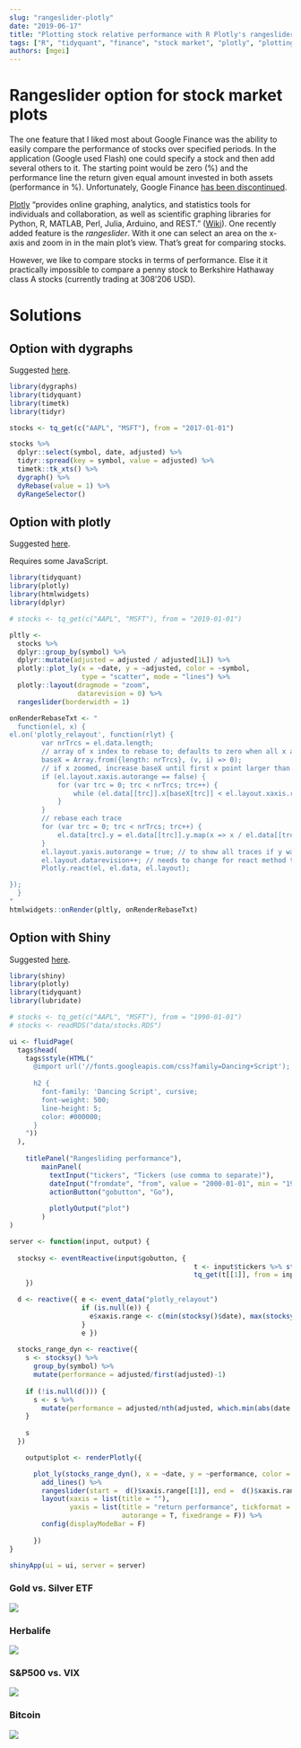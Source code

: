 ```yaml
---
slug: "rangeslider-plotly"
date: "2019-06-17"
title: "Plotting stock relative performance with R Plotly's rangeslider"
tags: ["R", "tidyquant", "finance", "stock market", "plotly", "plotting"]
authors: [mgei]
---
```


# Rangeslider option for stock market plots

The one feature that I liked most about Google Finance was the ability to easily compare the performance of stocks over specified periods. In the application (Google used Flash) one could specify a stock and then add several others to it. The starting point would be zero (%) and the performance line the return given equal amount invested in both assets (performance in %). Unfortunately, Google Finance [has been discontinued](https://www.marketwatch.com/story/google-finance-as-you-know-it-is-going-away-here-is-what-will-remain-2017-09-27).

[Plotly](https://plot.ly/) "provides online graphing, analytics, and statistics tools for individuals and collaboration, as well as scientific graphing libraries for Python, R, MATLAB, Perl, Julia, Arduino, and REST." ([Wiki](https://en.wikipedia.org/wiki/Plotly)). One recently added feature is the *rangeslider*. With it one can select an area on the x-axis and zoom in in the main plot's view. That's great for comparing stocks.

However, we like to compare stocks in terms of performance. Else it it practically impossible to compare a penny stock to Berkshire Hathaway class A stocks (currently trading at 308'206 USD).

# Solutions

## Option with dygraphs

Suggested [here](https://stackoverflow.com/a/56793779/9285732).

```r
library(dygraphs)
library(tidyquant)
library(timetk)
library(tidyr)

stocks <- tq_get(c("AAPL", "MSFT"), from = "2017-01-01")

stocks %>% 
  dplyr::select(symbol, date, adjusted) %>% 
  tidyr::spread(key = symbol, value = adjusted) %>% 
  timetk::tk_xts() %>% 
  dygraph() %>%
  dyRebase(value = 1) %>% 
  dyRangeSelector()
```

## Option with plotly

Suggested [here](https://stackoverflow.com/a/56793779/9285732).

Requires some JavaScript.

```r

library(tidyquant)
library(plotly)
library(htmlwidgets)
library(dplyr)

# stocks <- tq_get(c("AAPL", "MSFT"), from = "2019-01-01")

pltly <- 
  stocks %>% 
  dplyr::group_by(symbol) %>% 
  dplyr::mutate(adjusted = adjusted / adjusted[1L]) %>% 
  plotly::plot_ly(x = ~date, y = ~adjusted, color = ~symbol,
                  type = "scatter", mode = "lines") %>% 
  plotly::layout(dragmode = "zoom", 
                 datarevision = 0) %>% 
  rangeslider(borderwidth = 1)

onRenderRebaseTxt <- "
  function(el, x) {
el.on('plotly_relayout', function(rlyt) {
        var nrTrcs = el.data.length;
        // array of x index to rebase to; defaults to zero when all x are shown, needs to be one per trace
        baseX = Array.from({length: nrTrcs}, (v, i) => 0);
        // if x zoomed, increase baseX until first x point larger than x-range start
        if (el.layout.xaxis.autorange == false) {
            for (var trc = 0; trc < nrTrcs; trc++) {
                while (el.data[[trc]].x[baseX[trc]] < el.layout.xaxis.range[0]) {baseX[trc]++;}
            }   
        }
        // rebase each trace
        for (var trc = 0; trc < nrTrcs; trc++) {
            el.data[trc].y = el.data[[trc]].y.map(x => x / el.data[[trc]].y[baseX[trc]]);
        }
        el.layout.yaxis.autorange = true; // to show all traces if y was zoomed as well
        el.layout.datarevision++; // needs to change for react method to show data changes
        Plotly.react(el, el.data, el.layout);

});
  }
"
htmlwidgets::onRender(pltly, onRenderRebaseTxt)

```

## Option with Shiny

Suggested [here](https://stackoverflow.com/a/56619834/9285732).

```r
library(shiny)
library(plotly)
library(tidyquant)
library(lubridate)

# stocks <- tq_get(c("AAPL", "MSFT"), from = "1990-01-01")
# stocks <- readRDS("data/stocks.RDS")

ui <- fluidPage(
  tags$head(
    tags$style(HTML("
      @import url('//fonts.googleapis.com/css?family=Dancing+Script');
      
      h2 {
        font-family: 'Dancing Script', cursive;
        font-weight: 500;
        line-height: 5;
        color: #000000;
      }
    "))
  ),
  
    titlePanel("Rangesliding performance"),
        mainPanel(
          textInput("tickers", "Tickers (use comma to separate)"),
          dateInput("fromdate", "from", value = "2000-01-01", min = "1960-01-01", max = Sys.Date()),
          actionButton("gobutton", "Go"),
          
          plotlyOutput("plot")
        )
)

server <- function(input, output) {
  
  stocksy <- eventReactive(input$gobutton, {
                                              t <- input$tickers %>% str_remove_all(" ") %>% str_split(",")
                                              tq_get(t[[1]], from = input$fromdate) #, from = "1990-01-01")
    })

  d <- reactive({ e <- event_data("plotly_relayout")
                  if (is.null(e)) {
                    e$xaxis.range <- c(min(stocksy()$date), max(stocksy()$date))
                  }
                  e })
  
  stocks_range_dyn <- reactive({
    s <- stocksy() %>%
      group_by(symbol) %>%
      mutate(performance = adjusted/first(adjusted)-1)
    
    if (!is.null(d())) {
      s <- s %>%
        mutate(performance = adjusted/nth(adjusted, which.min(abs(date - date(d()$xaxis.range[[1]]))))-1)
    }
    
    s
  })

    output$plot <- renderPlotly({

      plot_ly(stocks_range_dyn(), x = ~date, y = ~performance, color = ~symbol) %>% 
        add_lines() %>%
        rangeslider(start =  d()$xaxis.range[[1]], end =  d()$xaxis.range[[2]], borderwidth = 1) %>% 
        layout(xaxis = list(title = ""), 
               yaxis = list(title = "return performance", tickformat = "%",
                            autorange = T, fixedrange = F)) %>% 
        config(displayModeBar = F)
      
      })
}

shinyApp(ui = ui, server = server)
```


### Gold vs. Silver ETF

![](/images/post/rangeslider-plotly/gldslv.png)

### Herbalife

![](/images/post/rangeslider-plotly/hbl.png)

### S&P500 vs. VIX

![](/images/post/rangeslider-plotly/spxvix.png)

### Bitcoin

![](/images/post/rangeslider-plotly/btc.png)
